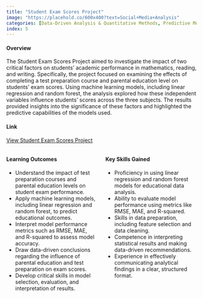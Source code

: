 ```yaml
---
title: "Student Exam Scores Project"
image: "https://placehold.co/600x400?text=Social+Media+Analysis"
categories: [Data-Driven Analysis & Quantitative Methods, Predictive Modeling & Forecasting, Data Preparation and Feature Engineering, Model Evaluation, Quantitative Insights, Educational Implications, Insights & Recommendations Based on Analytics, Visual Exploration & Interpretation]
index: 5
---
```


#### **Overview**  
The Student Exam Scores Project aimed to investigate the impact of two critical factors on students' academic performance in mathematics, reading, and writing. Specifically, the project focused on examining the effects of completing a test preparation course and parental education level on students' exam scores. Using machine learning models, including linear regression and random forest, the analysis explored how these independent variables influence students' scores across the three subjects. The results provided insights into the significance of these factors and highlighted the predictive capabilities of the models used.

#### **Link** 
[View Student Exam Scores Project](https://raw.githubusercontent.com/jonnydlt/6400/main/images/6540%20Student%20Exam%20Scores%20Project.pdf)

::: {.columns}
::: {.column width="50%"}
#### **Learning Outcomes**  
- Understand the impact of test preparation courses and parental education levels on student exam performance.
- Apply machine learning models, including linear regression and random forest, to predict educational outcomes.
- Interpret model performance metrics such as RMSE, MAE, and R-squared to assess model accuracy.
- Draw data-driven conclusions regarding the influence of parental education and test preparation on exam scores.
- Develop critical skills in model selection, evaluation, and interpretation of results.
:::
::: {.column width="50%"}
#### **Key Skills Gained**  
- Proficiency in using linear regression and random forest models for educational data analysis.
- Ability to evaluate model performance using metrics like RMSE, MAE, and R-squared.
- Skills in data preparation, including feature selection and data cleaning.
- Competence in interpreting statistical results and making data-driven recommendations.
- Experience in effectively communicating analytical findings in a clear, structured format.
:::
:::